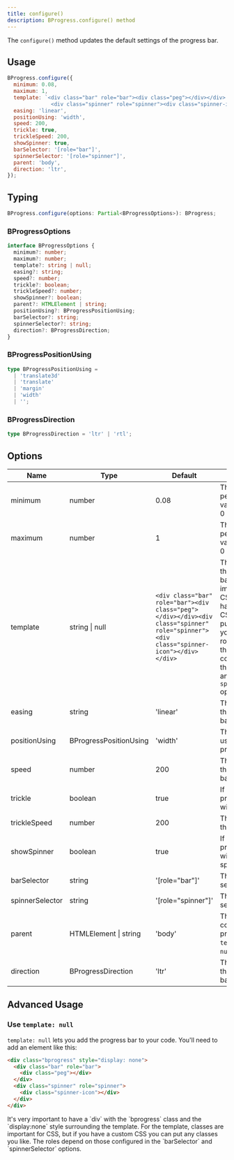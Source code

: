 ```yaml
---
title: configure()
description: BProgress.configure() method
---
```



The `configure()` method updates the default settings of the progress bar.

## Usage

```js
BProgress.configure({
  minimum: 0.08,
  maximum: 1,
  template: `<div class="bar" role="bar"><div class="peg"></div></div>
              <div class="spinner" role="spinner"><div class="spinner-icon"></div></div>`,
  easing: 'linear',
  positionUsing: 'width',
  speed: 200,
  trickle: true,
  trickleSpeed: 200,
  showSpinner: true,
  barSelector: '[role="bar"]',
  spinnerSelector: '[role="spinner"]',
  parent: 'body',
  direction: 'ltr',
});
```

## Typing

```ts
BProgress.configure(options: Partial<BProgressOptions>): BProgress;
```

### BProgressOptions

```ts
interface BProgressOptions {
  minimum?: number;
  maximum?: number;
  template?: string | null;
  easing?: string;
  speed?: number;
  trickle?: boolean;
  trickleSpeed?: number;
  showSpinner?: boolean;
  parent?: HTMLElement | string;
  positionUsing?: BProgressPositionUsing;
  barSelector?: string;
  spinnerSelector?: string;
  direction?: BProgressDirection;
}
```

### BProgressPositionUsing

```ts
type BProgressPositionUsing =
  | 'translate3d'
  | 'translate'
  | 'margin'
  | 'width'
  | '';
```

### BProgressDirection

```ts
type BProgressDirection = 'ltr' | 'rtl';
```

## Options

| Name     | Type                   | Default                            | Description                                   |
|----------|------------------------|------------------------------------|-----------------------------------------------|
| minimum  | number                 | 0.08                               | The minimum percentage value between 0 and 1. |
| maximum  | number                 | 1                                  | The maximum percentage value between 0 and 1. |
| template | string \| null         | `<div class="bar" role="bar"><div class="peg"></div></div><div class="spinner" role="spinner"><div class="spinner-icon"></div></div>` | The template of the progress bar. Classes are important for CSS, but if you have a custom CSS you can put any classes you like. The roles depend on those configured in the `barSelector` and `spinnerSelector` options. |
| easing   | string                 | 'linear'                           | The easing of the progress bar.               |
| positionUsing | BProgressPositionUsing | 'width'                       | The position using of the progress bar.       |
| speed    | number                 | 200                                | The speed of the progress bar.                |
| trickle  | boolean                | true                               | If `true`, the progress bar will trickle.     |
| trickleSpeed | number             | 200                                | The speed of the trickle.                     |
| showSpinner | boolean             | true                               | If `true`, the progress bar will show the spinner. |
| barSelector | string              | '[role="bar"]'                     | The bar selector.                             |
| spinnerSelector | string          | '[role="spinner"]'                 | The spinner selector.                         |
| parent   | HTMLElement \| string  | 'body'                             | The parent container of the progress bar. (if `template` is not `null`) |
| direction | BProgressDirection    | 'ltr'                              | The direction of the progress bar.            |

## Advanced Usage

### Use `template: null`

`template: null` lets you add the progress bar to your code. You'll need to add an element like this:

```html
<div class="bprogress" style="display: none">
  <div class="bar" role="bar">
    <div class="peg"></div>
  </div>
  <div class="spinner" role="spinner">
    <div class="spinner-icon"></div>
  </div>
</div>
```

<Callout type="warn" title="Pay Attention">
  It's very important to have a `div` with the `bprogress` class and the `display:none` style surrounding the template. For the template, classes are important for CSS, but if you have a custom CSS you can put any classes you like. The roles depend on those configured in the `barSelector` and `spinnerSelector` options.
</Callout>
